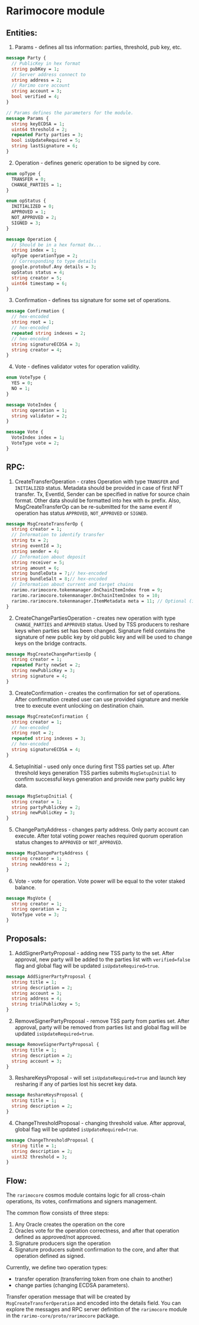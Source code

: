 ---
---

# Rarimocore module

## Entities:
1. Params - defines all tss information: parties, threshold, pub key, etc.
```protobuf
message Party {
  // PublicKey in hex format
  string pubKey = 1;
  // Server address connect to
  string address = 2;
  // Rarimo core account
  string account = 3;
  bool verified = 4;
}

// Params defines the parameters for the module.
message Params {
  string keyECDSA = 1;
  uint64 threshold = 2;
  repeated Party parties = 3;
  bool isUpdateRequired = 5;
  string lastSignature = 6;
}
```

2. Operation - defines generic operation to be signed by core.
```protobuf
enum opType {
  TRANSFER = 0;
  CHANGE_PARTIES = 1;
}

enum opStatus {
  INITIALIZED = 0;
  APPROVED = 1;
  NOT_APPROVED = 2;
  SIGNED = 3;
}

message Operation {
  // Should be in a hex format 0x...
  string index = 1;
  opType operationType = 2;
  // Corresponding to type details
  google.protobuf.Any details = 3;
  opStatus status = 4;
  string creator = 5;
  uint64 timestamp = 6;
}
```

3. Confirmation - defines tss signature for some set of operations.
```protobuf
message Confirmation {
  // hex-encoded
  string root = 1;
  // hex-encoded
  repeated string indexes = 2;
  // hex-encoded
  string signatureECDSA = 3;
  string creator = 4;
}
```

4. Vote - defines validator votes for operation validity.
```protobuf
enum VoteType {
  YES = 0;
  NO = 1;
}

message VoteIndex {
  string operation = 1;
  string validator = 2;
}

message Vote {
  VoteIndex index = 1;
  VoteType vote = 2;
}
```

## RPC:
1. CreateTransferOperation - crates Operation with type `TRANSFER` and `INITIALIZED` status.
Metadata should be provided in case of first NFT transfer. Tx, EventId, Sender can be specified in native for source chain format.
Other data should be formatted into hex with `0x` prefix.
Also, MsgCreateTransferOp can be re-submitted for the same event if operation has status `APPROVED`, `NOT_APPROVED` or `SIGNED`.
```protobuf
message MsgCreateTransferOp {
  string creator = 1;
  // Information to identify transfer
  string tx = 2;
  string eventId = 3;
  string sender = 4;
  // Information about deposit
  string receiver = 5;
  string amount = 6;
  string bundleData = 7;// hex-encoded
  string bundleSalt = 8;// hex-encoded
  // Information about current and target chains
  rarimo.rarimocore.tokenmanager.OnChainItemIndex from = 9;
  rarimo.rarimocore.tokenmanager.OnChainItemIndex to = 10;
  rarimo.rarimocore.tokenmanager.ItemMetadata meta = 11; // Optional (if item currently does not exists)
}
```

2. CreateChangePartiesOperation - creates new operation with type `CHANGE_PARTIES` and `APPROVED` status.
Used by TSS producers to reshare keys when parties set has been changed.
Signature field contains the signature of new public key by old public key and will be used to change keys on the bridge contracts.
```protobuf
message MsgCreateChangePartiesOp {
  string creator = 1;
  repeated Party newSet = 2;
  string newPublicKey = 3;
  string signature = 4;
}
```

3. CreateConfirmation - creates the confirmation for set of operations. After confirmation created user can use provided
signature and merkle tree to execute event unlocking on destination chain.
```protobuf
message MsgCreateConfirmation {
  string creator = 1;
  // hex-encoded
  string root = 2;
  repeated string indexes = 3;
  // hex-encoded
  string signatureECDSA = 4;
}
```

4. SetupInitial - used only once during first TSS parties set up. After threshold keys generation TSS parties submits
`MsgSetupInitial` to confirm successful keys generation and provide new party public key data.
```protobuf
message MsgSetupInitial {
  string creator = 1;
  string partyPublicKey = 2;
  string newPublicKey = 3;
}
```

5. ChangePartyAddress - changes party address. Only party account can execute. After total voting power reaches
required quorum operation status changes to `APPROVED` or `NOT_APPROVED`.
```protobuf
message MsgChangePartyAddress {
  string creator = 1;
  string newAddress = 2;
}
```

6. Vote - vote for operation. Vote power will be equal to the voter staked balance.
```protobuf
message MsgVote {
  string creator = 1;
  string operation = 2;
  VoteType vote = 3;
}
```

## Proposals:
1. AddSignerPartyProposal - adding new TSS party to the set. After approval, new party will be added to the parties
list with `verified=false` flag and global flag will be updated `isUpdateRequired=true`.
```protobuf
message AddSignerPartyProposal {
  string title = 1;
  string description = 2;
  string account = 3;
  string address = 4;
  string trialPublicKey = 5;
}
```

2. RemoveSignerPartyProposal - remove TSS party from parties set. After approval, party will be removed from parties
list and global flag will be updated `isUpdateRequired=true`.
```protobuf
message RemoveSignerPartyProposal {
  string title = 1;
  string description = 2;
  string account = 3;
}
```

3. ReshareKeysProposal - will set `isUpdateRequired=true` and launch key resharing if any of parties lost his secret key data.
```protobuf
message ReshareKeysProposal {
  string title = 1;
  string description = 2;
}
```

4. ChangeThresholdProposal - changing threshold value. After approval, global flag will be updated `isUpdateRequired=true`.
```protobuf
message ChangeThresholdProposal {
  string title = 1;
  string description = 2;
  uint32 threshold = 3;
}
```

## Flow:
The `rarimocore` cosmos module contains logic for all cross-chain operations, its votes, confirmations and signers management.

The common flow consists of three steps:
1. Any Oracle creates the operation on the core
2. Oracles vote for the operation correctness, and after that operation defined as approved/not approved.
3. Signature producers sign the operation
4. Signature producers submit confirmation to the core, and after that operation defined as signed.

Currently, we define two operation types:
- transfer operation (transferring token from one chain to another)
- change parties (changing ECDSA parameters).

Transfer operation message that will be created by `MsgCreateTransferOperation` and encoded into the details field.
You can explore the messages and RPC server definition of the `rarimocore` module in the `rarimo-core/proto/rarimocore` package.


